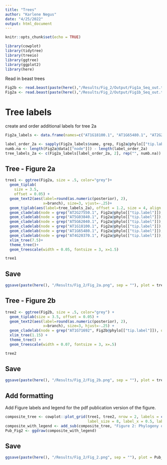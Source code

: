 ```yaml
---
title: "Trees"
author: "Karlene Negus"
date: "4/25/2022"
output: html_document
---
```


```r
knitr::opts_chunk$set(echo = TRUE)

library(cowplot)
library(tidytree)
library(treeio)
library(ggtree)
library(ggplot2)
library(here)
```
Read in beast trees
```r
Fig2b <- read.beast(paste(here(),"/Results/Fig_2/Output/Fig1a_Seq_out.txt", sep = ""))
Fig2a <- read.beast(paste(here(),"/Results/Fig_2/Output/Fig1b_Seq_out.txt", sep=""))
```
# Tree labels
create and order additional labels for tree 2a
```r
Fig2a_labels <- data.frame(names=c("AT1G18100.1", "AT1G65480.1", "AT2G27550.1", "AT4G20370.1", "AT5G03840.1", "AT5G62040.1", "MLOC_68576.1", "Traes_5AL_9731E2D53.1", "Traes_7AS_EBD5F1F54.1", "Traes_7BS_581AA844D.1", "Traes_7DS_12C14942B.1"), info=c("MFT", "FT", "ATC", "TSF", "TFL1", "BFT", "Barley FT", "", "Wheat FT", "", ""))

label_order_2a <- sapply(Fig2a_labels$name, grep, Fig2a@phylo[["tip.label"]])
numb.na <- length(Fig2a@data[["node"]]) - length(label_order_2a)
tree_labels_2a <- c(Fig2a_labels[label_order_2a, 2], rep("", numb.na))

```
## Tree - Figure 2a
```r
tree1 <- ggtree(Fig2a, size = .5, color="grey")+
  geom_tiplab(
    size = 3.5,
    offset = 0.05) +
  geom_text2(aes(label=round(as.numeric(posterior), 2),
                 x=branch), size=3, vjust=-.25)+
  geom_tiplab(aes(label=tree_labels_2a), offset = 1.2, size = 4, align = TRUE, linetype = "blank") +
  geom_cladelab(node = grep("AT2G27550.1", Fig2a@phylo[["tip.label"]]), label="Floral inhibitor", offset = 1.4, size = .5, align=TRUE)+
  geom_cladelab(node = grep("AT5G03840.1", Fig2a@phylo[["tip.label"]]), label="Floral inhibitor", offset = 1.4, size = .5, align=TRUE)+
  geom_cladelab(node = grep("AT5G62040.1", Fig2a@phylo[["tip.label"]]), label="Unknown floral", offset = 1.4, size = .5, align=TRUE)+
  geom_cladelab(node = grep("AT1G18100.1", Fig2a@phylo[["tip.label"]]), label="Unknown floral", offset = 1.4, size = .5, align=TRUE)+
  geom_cladelab(node = grep("AT1G65480.1", Fig2a@phylo[["tip.label"]]), label="Floral inducer", offset = 1.4, size = .5, align=TRUE)+
  geom_cladelab(node = grep("AT4G20370.1", Fig2a@phylo[["tip.label"]]), label="Floral inducer", offset = 1.4, size = .5, align=TRUE)+
  xlim_tree(7.5)+
  theme_tree()+
  geom_treescale(width = 0.05, fontsize = 3, x=1.5)

tree1
```
## Save
```r
ggsave(paste(here(), "/Results/Fig_2/Fig_2a.png", sep = ""), plot = tree1, width = 12, height = 9, units = "in")
```
## Tree - Figure 2b
```r
tree2 <- ggtree(Fig2b, size = .5, color="grey") +
  geom_tiplab(size = 3.5, offset = 0.05) +
  geom_text2(aes(label=round(as.numeric(posterior), 2),
                 x=branch), size=3, hjust=-.25) +
  geom_cladelab(node = grep("AT1G71692", Fig2b@phylo[["tip.label"]]), offset=.2, label="AGL12", size = .5, align=TRUE) +
  xlim_tree(1.15) +
  theme_tree() +
  geom_treescale(width = 0.07, fontsize = 3, x=.5)

tree2
```
## Save
```r
ggsave(paste(here(), "/Results/Fig_2/Fig_2b.png", sep = ""), plot = tree2, width = 12, height = 9, units = "in")
```
## Add formatting

Add Figure labels and legend for the pdf publication version of the figure.
```r
composite_tree <- cowplot::plot_grid(tree1, tree2, nrow = 2, labels = c("(a)", "(b)"), 
                                     label_size = 8, label_x = 0.5, label_y = 0, hjust = -1, vjust = -0.05)
composite_with_legend <- add_sub(composite_tree, "Figure 2: Phylogeny of PEBP (a) and MADS (b) family proteins in Arabidopsis, wheat, and barley. The support value on each node is the \nposterior probability. The scale bar denotes the number of nucleotide replacements per site", x = 0, hjust = 0)
Pub_Fig2 <- ggdraw(composite_with_legend)
```
## Save
```r
ggsave(paste(here(), "/Results/Fig_2/Fig_2.png", sep = ""), plot = Pub_Fig2, width = 12, height = 9, units = "in")
```